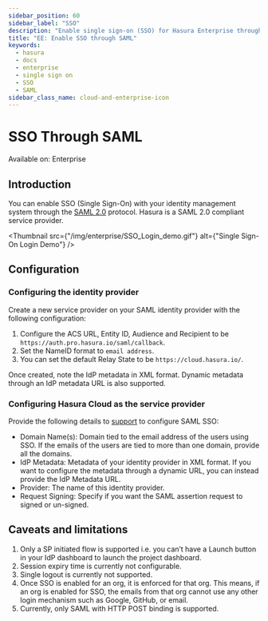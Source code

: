 ```yaml
---
sidebar_position: 60
sidebar_label: "SSO"
description: "Enable single sign-on (SSO) for Hasura Enterprise through the SAML 2.0 protocol"
title: "EE: Enable SSO through SAML"
keywords:
  - hasura
  - docs
  - enterprise
  - single sign on
  - SSO
  - SAML
sidebar_class_name: cloud-and-enterprise-icon
---
```



# SSO Through SAML

<div className="badge badge--primary heading-badge">Available on: Enterprise</div>

## Introduction

You can enable SSO (Single Sign-On) with your identity management system through the
[SAML 2.0](http://docs.oasis-open.org/security/saml/Post2.0/sstc-saml-tech-overview-2.0.html) protocol. Hasura is a SAML
2.0 compliant service provider.

<Thumbnail src={"/img/enterprise/SSO_Login_demo.gif"} alt={"Single Sign-On Login Demo"} />

## Configuration

### Configuring the identity provider

Create a new service provider on your SAML identity provider with the following configuration:

1. Configure the ACS URL, Entity ID, Audience and Recipient to be `https://auth.pro.hasura.io/saml/callback`.
2. Set the NameID format to `email address`.
3. You can set the default Relay State to be `https://cloud.hasura.io/`.

Once created, note the IdP metadata in XML format. Dynamic metadata through an IdP metadata URL is also supported.

### Configuring Hasura Cloud as the service provider

Provide the following details to [support](https://cloud.hasura.io/support/create-ticket) to configure SAML SSO:

- Domain Name(s): Domain tied to the email address of the users using SSO. If the emails of the users are tied to more
  than one domain, provide all the domains.
- IdP Metadata: Metadata of your identity provider in XML format. If you want to configure the metadata through a
  dynamic URL, you can instead provide the IdP Metadata URL.
- Provider: The name of this identity provider.
- Request Signing: Specify if you want the SAML assertion request to signed or un-signed.

## Caveats and limitations

1. Only a SP initiated flow is supported i.e. you can’t have a Launch button in your IdP dashboard to launch the project
   dashboard.
2. Session expiry time is currently not configurable.
3. Single logout is currently not supported.
4. Once SSO is enabled for an org, it is enforced for that org. This means, if an org is enabled for SSO, the emails
   from that org cannot use any other login mechanism such as Google, GitHub, or email.
5. Currently, only SAML with HTTP POST binding is supported.
